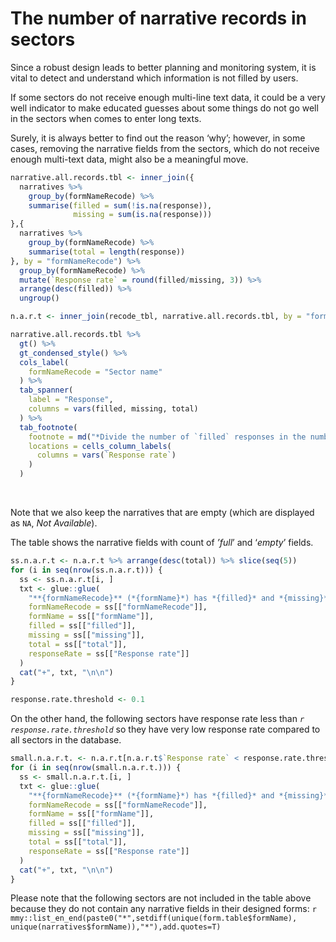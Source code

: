 
# The number of narrative records in sectors {-}

Since a robust design leads to better planning and monitoring
system, it is vital to detect and understand which information is not filled by
users.

If some sectors do not receive enough multi-line text data, it could be a very
well indicator to make educated guesses about some things do not go well in the
sectors when comes to enter long texts.

Surely, it is always better to find out the reason 'why'; however, in some cases,
removing the narrative fields from the sectors, which do not receive enough
multi-text data, might also be a meaningful move.

```r
narrative.all.records.tbl <- inner_join({
  narratives %>% 
    group_by(formNameRecode) %>% 
    summarise(filled = sum(!is.na(response)),
              missing = sum(is.na(response)))
},{
  narratives %>% 
    group_by(formNameRecode) %>% 
    summarise(total = length(response))
}, by = "formNameRecode") %>%
  group_by(formNameRecode) %>% 
  mutate(`Response rate` = round(filled/missing, 3)) %>% 
  arrange(desc(filled)) %>% 
  ungroup()

n.a.r.t <- inner_join(recode_tbl, narrative.all.records.tbl, by = "formNameRecode")

narrative.all.records.tbl %>% 
  gt() %>% 
  gt_condensed_style() %>%
  cols_label(
    formNameRecode = "Sector name"
  ) %>% 
  tab_spanner(
    label = "Response",
    columns = vars(filled, missing, total)
  ) %>% 
  tab_footnote(
    footnote = md("*Divide the number of `filled` responses in the number of `missing` responses*"),
    locations = cells_column_labels(
      columns = vars(`Response rate`)
    )
  )
```

<br>

Note that we also keep the narratives that are empty (which are displayed as
`NA`, *Not Available*).

The table shows the narrative fields with count of *'full*' and '*empty*' fields.

```r
ss.n.a.r.t <- n.a.r.t %>% arrange(desc(total)) %>% slice(seq(5))
for (i in seq(nrow(ss.n.a.r.t))) {
  ss <- ss.n.a.r.t[i, ]
  txt <- glue::glue(
    "**{formNameRecode}** (*{formName}*) has *{filled}* and *{missing}* records in a total of *{total}* records with a response rate of *{responseRate}*.",
    formNameRecode = ss[["formNameRecode"]],
    formName = ss[["formName"]],
    filled = ss[["filled"]],
    missing = ss[["missing"]],
    total = ss[["total"]],
    responseRate = ss[["Response rate"]]
  )
  cat("+", txt, "\n\n")
}
```

```r
response.rate.threshold <- 0.1

```

On the other hand, the following sectors have response rate less than *`r
response.rate.threshold`* so they have very low response rate compared to all
sectors in the database.

```r
small.n.a.r.t. <- n.a.r.t[n.a.r.t$`Response rate` < response.rate.threshold, ]
for (i in seq(nrow(small.n.a.r.t.))) {
  ss <- small.n.a.r.t.[i, ]
  txt <- glue::glue(
    "**{formNameRecode}** (*{formName}*) has *{filled}* and *{missing}* records in a total of *{total}* records with a response rate of *{responseRate}*.",
    formNameRecode = ss[["formNameRecode"]],
    formName = ss[["formName"]],
    filled = ss[["filled"]],
    missing = ss[["missing"]],
    total = ss[["total"]],
    responseRate = ss[["Response rate"]]
  )
  cat("+", txt, "\n\n")
}
```

Please note that the following sectors are not included in the table above
because they do not contain any narrative fields in their designed forms:
`r mmy::list_en_end(paste0("*",setdiff(unique(form.table$formName), unique(narratives$formName)),"*"),add.quotes=T)`


